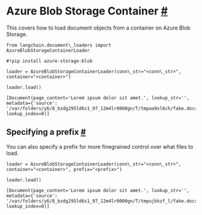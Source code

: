  Azure Blob Storage Container
 [#](#azure-blob-storage-container "Permalink to this headline")
===============================================================================================
 This covers how to load document objects from a container on Azure Blob Storage.
```
from langchain.document\_loaders import AzureBlobStorageContainerLoader
```
```
#!pip install azure-storage-blob
```
```
loader = AzureBlobStorageContainerLoader(conn\_str="<conn\_str>", container="<container>")
```
```
loader.load()
```
```
[Document(page_content='Lorem ipsum dolor sit amet.', lookup_str='', metadata={'source': '/var/folders/y6/8_bzdg295ld6s1_97_12m4lr0000gn/T/tmpaa9xl6ch/fake.docx'}, lookup_index=0)]
```
 Specifying a prefix
 [#](#specifying-a-prefix "Permalink to this headline")
-----------------------------------------------------------------------------
 You can also specify a prefix for more finegrained control over what files to load.
```
loader = AzureBlobStorageContainerLoader(conn\_str="<conn\_str>", container="<container>", prefix="<prefix>")
```
```
loader.load()
```
```
[Document(page_content='Lorem ipsum dolor sit amet.', lookup_str='', metadata={'source': '/var/folders/y6/8_bzdg295ld6s1_97_12m4lr0000gn/T/tmpujbkzf_l/fake.docx'}, lookup_index=0)]
```